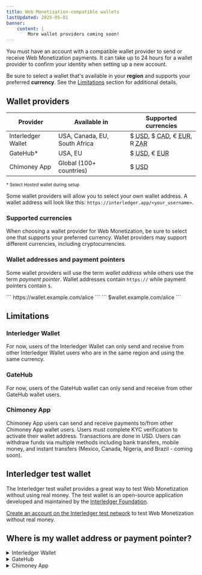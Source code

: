 ```yaml
---
title: Web Monetization-compatible wallets
lastUpdated: 2025-05-01
banner:
    content: |
        More wallet providers coming soon!
---
```



You must have an account with a compatible wallet provider to send or receive Web Monetization payments. It can take up to 24 hours for a wallet provider to confirm your identity when setting up a new account.

Be sure to select a wallet that's available in your **region** and supports your preferred **currency**. See the [Limitations](#limitations) section for additional details.

## Wallet providers

| Provider  | Available in | Supported currencies |
| -------- | ------------ | -------------------- |
| <LinkOut href="https://interledger.app/">Interledger Wallet</LinkOut> | USA, Canada, EU, South Africa | $ <abbr title="US dollars">USD</abbr>, $ <abbr title="Canadian dollars">CAD</abbr>, € <abbr title="euros">EUR</abbr>, R <abbr title="South African rand">ZAR</abbr> |
| <LinkOut href="https://gatehub.net">GateHub*</LinkOut> | USA, EU | $ <abbr title="US dollars">USD</abbr>, € <abbr title="euros">EUR</abbr> |
| <LinkOut href="https://chimoney.app/">Chimoney App</LinkOut> | Global (100+ countries) | $ <abbr title="US dollars">USD</abbr> |

<sup>* Select *Hosted* wallet during setup</sup>

Some wallet providers will allow you to select your own wallet address. A wallet address will look like this: `https://interledger.app/<your_username>`.

### Supported currencies

When choosing a wallet provider for Web Monetization, be sure to select one that supports your preferred currency. Wallet providers may support different currencies, including cryptocurrencies.

### Wallet addresses and payment pointers

Some wallet providers will use the term *wallet address* while others use the term *payment pointer*. Wallet addresses contain `https://` while payment pointers contain `$`.

<Tabs>
    <TabItem label='Example wallet address'>
    ``` 
    https://wallet.example.com/alice
    ```
    </TabItem>
    <TabItem label='Example payment pointer'>
    ```
    $wallet.example.com/alice
    ```
    </TabItem>
</Tabs>

## Limitations

### Interledger Wallet

For now, users of the Interledger Wallet can only send and receive from other Interledger Wallet users who are in the same region and using the same currency.

### GateHub 

For now, users of the GateHub wallet can only send and receive from other GateHub wallet users.

### Chimoney App

Chimoney App users can send and receive payments to/from other Chimoney App wallet users. Users must complete KYC verification to activate their wallet address. Transactions are done in USD. Users can withdraw funds via multiple methods including bank transfers, mobile money, and instant transfers (Mexico, Canada, Nigeria, and Brazil - coming soon).

## Interledger test wallet

The Interledger test wallet provides a great way to test Web Monetization without using real money. The test wallet is an open-source application developed and maintained by the [Interledger Foundation](https://interledger.org).

[Create an account on the Interledger test network](/guides/test-wallet-sign-up) to test Web Monetization without real money.

## Where is my wallet address or payment pointer?

<details>
<summary>Interledger Wallet</summary>
    Users of the Interledger Wallet will have a _wallet address_. It appears on the _Home_ screen after signing in. Although `https://` isn't shown in the field, it is added to your address when you click the copy button.
    <img src="/img/docs/interledger/interledger-wallet-dashboard.png" alt="User's wallet address highlighted on the Interledger Wallet home screen" class="img-outline" style="max-width:600px"/>
</details>

<details>
<summary>GateHub</summary>
    Users of GateHub will have a _payment pointer_. Note that in GateHub your payment pointer is not the same thing as your wallet name. To locate your payment pointer:
    <Steps>
    1. Select your wallet, then click **Advanced**.<br /><img src="/img/docs/gatehub/advanced-wallet-settings.png" alt="" class="img-outline" style="max-width:600px" />
    2. Scroll down to **Interledger Settings**.
    3. Click the **Payment pointer** button.<br /><img src="/img/docs/gatehub/advanced-interledger-settings.png" alt="" class="img-outline" style="max-width:450px" />
    4. Copy your payment pointer.<br /><img src="/img/docs/gatehub/payment-pointer.png" alt="" class="img-outline" style="max-width:600px" />
        :::note
        If you're setting up the extension, you can enter your payment pointer as it's shown. If you're adding Web Monetization to your website, you must change `$` to `https://`. For example, `https://ilp.gatehub.net/150012576/USD`.
        :::
    </Steps>
</details>

<details>
<summary>Chimoney App</summary>
    Users of the Chimoney App will have a _wallet address_. After completing your KYC verification on the Chimoney App, your account is automatically issued an Interledger Wallet Address. To locate your wallet address:
    <Steps>
    1. Open the Chimoney App and navigate to the **Account** tab.
    2. Click on **Interledger Wallet Address**.<br /><img src="/img/docs/chimoney/chimoney-wallet-address.png" alt="Chimoney App Account tab showing the Interledger Wallet Address option" class="img-outline" style="max-width:600px" />
    3. Copy your wallet address. It will look like `https://ilp.chimoney.com/username` or `https://ilp.chimoney.com/123456`.
        :::note
        You can use this wallet address in both the Web Monetization extension and on your website. The `https://` prefix is already included.
        :::
    </Steps>
    
    For detailed setup instructions, visit the <LinkOut href="https://chimoney.io/blogs/how-to-get-started-with-web-monetization-using-chimoney/">Chimoney Web Monetization Guide</LinkOut>.
</details>